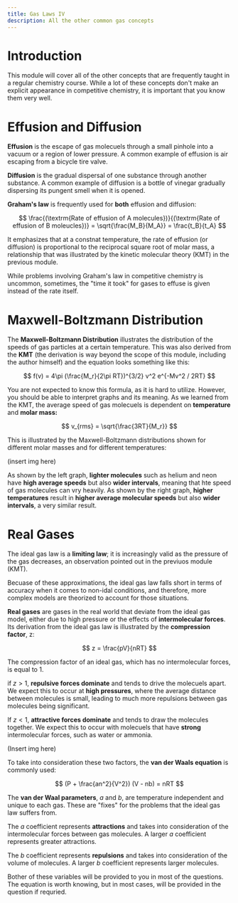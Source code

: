 ```yaml
---
title: Gas Laws IV
description: All the other common gas concepts
---
```


# Introduction

This module will cover all of the other concepts that are frequently taught in a regular chemistry course.
While a lot of these concepts don't make an explicit appearance in competitive chemistry, it is important that you know them very well.


# Effusion and Diffusion

**Effusion** is the escape of gas molecuels through a small pinhole into a vacuum or a region of lower pressure.
A common example of effusion is air escaping from a bicycle tire valve.

**Diffusion** is the gradual dispersal of one substance through another substance.
A common example of diffusion is a bottle of vinegar gradually dispersing its pungent smell when it is opened.

**Graham's law** is frequently used for **both** effusion and diffusion:

$$
\frac{(\textrm{Rate of effusion of A molecules})}{(\textrm{Rate of effusion of B moleucles})} = \sqrt{\frac{M_B}{M_A}} = \frac{t_B}{t_A}
$$

It emphasizes that at a constnat temperature, the rate of effusion (or diffusion) is proportional to the reciprocal square root of molar mass, a relationship that was illustrated by the kinetic molecular theory (KMT) in the previous module.

While problems involving Graham's law in competitive chemistry is uncommon, sometimes, the "time it took" for gases to effuse is given instead of the rate itself.


# Maxwell-Boltzmann Distribution

The **Maxwell-Boltzmann Distribution** illustrates the distribution of the speeds of gas particles at a certain temperature.
This was also derived from the **KMT** (the derivation is way beyond the scope of this module, including the author himself) and the equation looks something like this:

$$
f(v) = 4\pi (\frac{M_r}{2\pi RT})^{3/2} v^2 e^{-Mv^2 / 2RT}
$$

You are not expected to know this formula, as it is hard to utilize.
However, you should be able to interpret graphs and its meaning.
As we learned from the KMT, the average speed of gas molecuels is dependent on **temperature** and **molar mass:**

$$
v_{rms} = \sqrt{\frac{3RT}{M_r}}
$$

This is illustrated by the Maxwell-Boltzmann distributions shown for different molar masses and for different temperatures:

(insert img here)

As shown by the left graph, **lighter molecules** such as helium and neon have **high average speeds** but also **wider intervals**, meaning that hte speed of gas molecules can vry heavily.
As shown by the right graph, **higher temperatures** result in **higher average molecular speeds** but also **wider intervals**, a very similar result.


# Real Gases

The ideal gas law is a **limiting law**; it is increasingly valid as the pressure of the gas decreases, an observation pointed out in the previuos module (KMT).

Becuase of these approximations, the ideal gas law falls short in terms of accuracy when it comes to non-idal conditions, and therefore, more complex models are theorized to account for those situations.

**Real gases** are gases in the real world that deviate from the ideal gas model, either due to high pressure or the effects of **intermolecular forces**.
Its derivation from the ideal gas law is illustrated by the **compression factor**, z:

$$
z = \frac{pV}{nRT}
$$

The compression factor of an ideal gas, which has no intermolecular forces, is equal to 1.

if $z > 1$, **repulsive forces dominate** and tends to drive the molecuels apart.
We expect this to occur at **high pressures**, where the average distance between molecules is small, leading to much more repulsions between gas molecules being significant.

If $z < 1$, **attractive forces dominate** and tends to draw the molecules together.
We expect this to occur with molecuels that have **strong** intermolecular forces, such as water or ammonia.

(Insert img here)

To take into consideration these two factors, the **van der Waals equation** is commonly used:

$$
(P + \frac{an^2}{V^2}) (V - nb) = nRT
$$

The **van der Waal parameters**, $a$ and $b$, are temperature independent and unique to each gas.
These are "fixes" for the problems that the ideal gas law suffers from.

The $a$ coefficient represents **attractions** and takes into consideration of the intermolecular forces between gas molecules.
A larger $a$ coefficient represents greater attractions.

The $b$ coefficient represents **repulsions** and takes into consideration of the volume of molecules.
A larger $b$ coefficient represents larger molecules.

Bother of these variables will be provided to you in most of the questions.
The equation is worth knowing, but in most cases, will be provided in the question if requried.